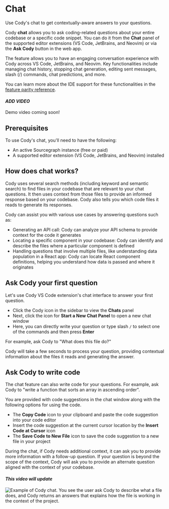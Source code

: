# Chat

<p className="subtitle"> Use Cody's chat to get contextually-aware answers to your questions.</p>

Cody **chat** allows you to ask coding-related questions about your entire codebase or a specific code snippet. You can do it from the **Chat** panel of the supported editor extensions (VS Code, JetBrains, and Neovim) or via the **Ask Cody** button in the web app.

The feature allows you to have an engaging conversation experience with Cody across VS Code, JetBrains, and Neovim. Key functionalities include managing chat history, stopping chat generation, editing sent messages, slash (/) commands, chat predictions, and more.

You can learn more about the IDE support for these functionalities in the [feature parity reference](./../feature-reference.md#chat).

#### *ADD VIDEO*

Demo video coming soon!

## Prerequisites

To use Cody's chat, you'll need to have the following:

- An active Sourcegraph instance (free or paid)
- A supported editor extension (VS Code, JetBrains, and Neovim) installed

## How does chat works?

Cody uses several search methods (including keyword and semantic search) to find files in your codebase that are relevant to your chat questions. It then uses context from those files to provide an informed response based on your codebase. Cody also tells you which code files it reads to generate its responses.

Cody can assist you with various use cases by answering questions such as:

- Generating an API call: Cody can analyze your API schema to provide context for the code it generates
- Locating a specific component in your codebase: Cody can identify and describe the files where a particular component is defined
- Handling questions that involve multiple files, like understanding data population in a React app: Cody can locate React component definitions, helping you understand how data is passed and where it originates

## Ask Cody your first question

Let's use Cody VS Code extension's chat interface to answer your first question.

- Click the Cody icon in the sidebar to view the **Chats** panel
- Next, click the icon for **Start a New Chat Panel** to open a new chat window
- Here, you can directly write your question or type slash `/` to select one of the commands and then press **Enter**

For example, ask Cody to "What does this file do?"

Cody will take a few seconds to process your question, providing contextual information about the files it reads and generating the answer.

## Ask Cody to write code

The chat feature can also write code for your questions. For example, ask Cody to "write a function that sorts an array in ascending order".

You are provided with code suggestions in the chat window along with the following options for using the code.

- The **Copy Code** icon to your clipboard and paste the code suggestion into your code editor
- Insert the code suggestion at the current cursor location by the **Insert Code at Cursor** icon
- The **Save Code to New File** icon to save the code suggestion to a new file in your project

During the chat, if Cody needs additional context, it can ask you to provide more information with a follow-up question. If your question is beyond the scope of the context, Cody will ask you to provide an alternate question aligned with the context of your codebase.

#### *This video will update*

![Example of Cody chat. You see the user ask Cody to describe what a file does, and Cody returns an answers that explains how the file is working in the context of the project.](https://storage.googleapis.com/sourcegraph-assets/cody/Docs/Sept2023/Context_Chat_SM.gif)
